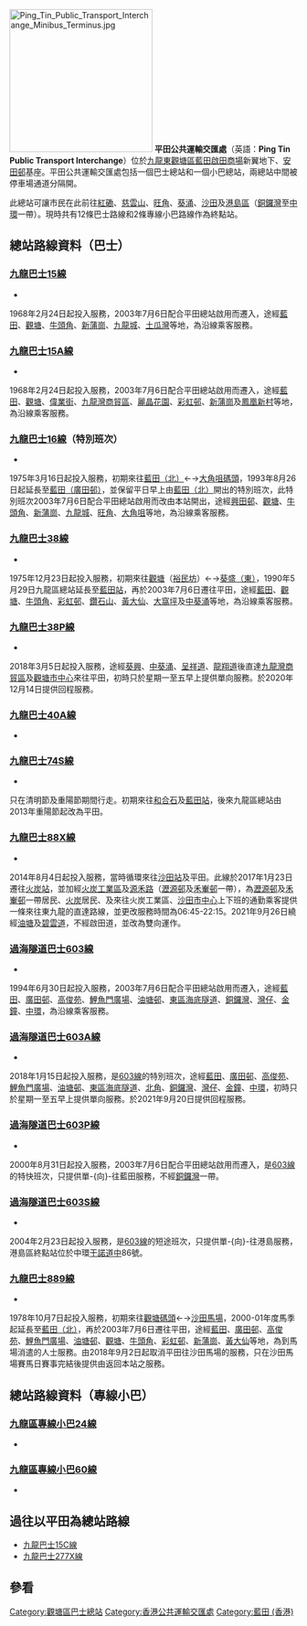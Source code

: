 {{Infobox HK Bus terminus
| image=Ping Tin Public Transport Interchange.JPG
| name=平田公共運輸交匯處 <br /> Ping Tin Public Transport Interchange
| district=[[觀塘區|觀塘區]]
| area=[[藍田_(香港)|藍田]]
| street=[[啟田商場|啟田商場]]、[[安田邨|安田邨]]
| opendate=2003年7月6日
| terminate= [[九巴|九巴]]<br>[[九龍巴士15線|15]]、[[九龍巴士15A線|15A]]、[[九龍巴士16線|16]]（特別班次）、[[九龍巴士38線|38]]、[[九龍巴士38線|38P]]、[[九龍巴士40A線|40A]]、[[九龍巴士74S線|74S]]、[[九龍巴士88X線|88X]]、<br>[[九龍巴士889線|889]]（只供落客，不設去程服務）<br>[[過海隧道巴士|過海隧道巴士]]<br>[[過海隧道巴士603線|603]]、[[過海隧道巴士603A線|603A]]、[[過海隧道巴士603P線|603P]]（只供落客，不設去程服務）、[[過海隧道巴士603S線|603S]]<br/>專線小巴<br/>九龍[[九龍區專線小巴24線|24]]（正常班次）、[[九龍區專線小巴60線|60]]
| via=  
| feeder= 
| nearbystreets=[[安田街|安田街]]
| nearbysights=[[平田邨|平田邨]]、[[啟田邨|啟田邨]]、[[安田邨|安田邨]]等
| alternative=
| notes=
| bgcolor=red
| fontcolor=white
}}
[[File:Ping_Tin_Public_Transport_Interchange_Minibus_Terminus.jpg|250px]]
'''平田公共運輸交匯處'''（英語：'''Ping Tin Public Transport Interchange'''）位於[[九龍東|九龍東]][[觀塘區|觀塘區]][[藍田_(香港)|藍田]][[啟田商場|啟田商場]]新翼地下、[[安田邨|安田邨]]基座。平田公共運輸交匯處包括一個巴士總站和一個小巴總站，兩總站中間被停車場通道分隔開。

此總站可讓市民在此前往[[紅磡|紅磡]]、[[慈雲山|慈雲山]]、[[旺角|旺角]]、[[葵涌|葵涌]]、[[沙田_(香港)|沙田]]及[[港島區|港島區]]（[[銅鑼灣|銅鑼灣]]至[[中環|中環]]一帶）。現時共有12條巴士路線和2條專線小巴路線作為終點站。

==總站路線資料（巴士）==
===[[九龍巴士15線|九龍巴士15線]]===
*{{HK Bus Route KLNT|15|inline}}
1968年2月24日起投入服務，2003年7月6日配合平田總站啟用而遷入，途經[[藍田_(香港)|藍田]]、[[觀塘|觀塘]]、[[牛頭角|牛頭角]]、[[新蒲崗|新蒲崗]]、[[九龍城|九龍城]]、[[土瓜灣|土瓜灣]]等地，為沿線乘客服務。

===[[九龍巴士15A線|九龍巴士15A線]]===
*{{HK Bus Route KLNT|15A|inline}}
1968年2月24日起投入服務，2003年7月6日配合平田總站啟用而遷入，途經[[藍田_(香港)|藍田]]、[[觀塘|觀塘]]、[[偉業街|偉業街]]、[[九龍灣商貿區|九龍灣商貿區]]、[[麗晶花園|麗晶花園]]、[[彩虹邨|彩虹邨]]、[[新蒲崗|新蒲崗]]及[[鳳凰新村|鳳凰新村]]等地，為沿線乘客服務。

===[[九龍巴士16線|九龍巴士16線]]（特別班次）===
*{{HK Bus Route KLNT|16|special}}
1975年3月16日起投入服務，初期來往[[藍田（北）巴士總站|藍田（北）]]←→[[大角咀碼頭|大角咀碼頭]]，1993年8月26日起延長至[[藍田（廣田邨）巴士總站|藍田（廣田邨）]]，並保留平日早上由[[藍田（北）巴士總站|藍田（北）]]開出的特別班次，此特別班次2003年7月6日配合平田總站啟用而改由本站開出，途經[[興田邨|興田邨]]、[[觀塘|觀塘]]、[[牛頭角|牛頭角]]、[[新蒲崗|新蒲崗]]、[[九龍城|九龍城]]、[[旺角|旺角]]、[[大角咀|大角咀]]等地，為沿線乘客服務。

===[[九龍巴士38線|九龍巴士38線]]===
*{{HK Bus Route KLNT|38|inline}}
1975年12月23日起投入服務，初期來往[[觀塘|觀塘]]（[[裕民坊|裕民坊]]）←→[[葵盛（東）巴士總站|葵盛（東）]]，1990年5月29日九龍區總站延長至[[藍田公共運輸交匯處|藍田站]]，再於2003年7月6日遷往平田，途經[[藍田_(香港)|藍田]]、[[觀塘|觀塘]]、[[牛頭角|牛頭角]]、[[彩虹邨|彩虹邨]]、[[鑽石山|鑽石山]]、[[黃大仙_(香港地方)|黃大仙]]、[[大窩坪|大窩坪]]及[[中葵涌|中葵涌]]等地，為沿線乘客服務。

===[[九龍巴士38P線|九龍巴士38P線]]===
*{{HK Bus Route KLNT|38P|inline}}
2018年3月5日起投入服務，途經[[葵興|葵興]]、[[中葵涌|中葵涌]]、[[呈祥道|呈祥道]]、[[龍翔道|龍翔道]]後直達[[九龍灣商貿區|九龍灣商貿區]]及[[觀塘市中心|觀塘市中心]]來往平田，初時只於星期一至五早上提供單向服務。於2020年12月14日提供回程服務。

===[[九龍巴士40A線|九龍巴士40A線]]===
*{{HK Bus Route KLNT|40A|inline}}

===[[九龍巴士74S線|九龍巴士74S線]]===
*{{HK Bus Route KLNT|74S|inline}}
只在清明節及重陽節期間行走。初期來往[[和合石|和合石]]及[[藍田公共運輸交匯處|藍田站]]，後來九龍區總站由2013年重陽節起改為平田。

===[[九龍巴士88X線|九龍巴士88X線]]===
*{{HK Bus Route KLNT|88X|inline}}
2014年8月4日起投入服務，當時循環來往[[沙田站公共運輸交匯處|沙田站]]及平田。此線於2017年1月23日遷往[[火炭站公共運輸交匯處|火炭站]]，並加經[[火炭|火炭工業區]]及[[源禾路|源禾路]]（[[瀝源邨|瀝源邨]]及[[禾輋邨|禾輋邨]]一帶），為[[瀝源邨|瀝源邨]]及[[禾輋邨|禾輋邨]]一帶居民、[[火炭|火炭]]居民、及來往火炭工業區、[[沙田市中心|沙田市中心]]上下班的通勤乘客提供一條來往東九龍的直達路線，並更改服務時間為06:45-22:15。2021年9月26日繞經[[油塘|油塘]]及[[碧雲道|碧雲道]]，不經啟田道，並改為雙向運作。

===[[過海隧道巴士603線|過海隧道巴士603線]]===
*{{HK Bus Route Cross Harbour|603|inline}}
1994年6月30日起投入服務，2003年7月6日配合平田總站啟用而遷入，途經[[藍田_(香港)|藍田]]、[[廣田邨|廣田邨]]、[[高俊苑|高俊苑]]、[[鯉魚門廣場|鯉魚門廣場]]、[[油塘邨|油塘邨]]、[[東區海底隧道|東區海底隧道]]、[[銅鑼灣|銅鑼灣]]、[[灣仔|灣仔]]、[[金鐘|金鐘]]、[[中環|中環]]，為沿線乘客服務。

===[[過海隧道巴士603A線|過海隧道巴士603A線]]===
*{{HK Bus Route Cross Harbour|603A|inline}}
2018年1月15日起投入服務，是[[過海隧道巴士603線|603線]]的特別班次，途經[[藍田_(香港)|藍田]]、[[廣田邨|廣田邨]]、[[高俊苑|高俊苑]]、[[鯉魚門廣場|鯉魚門廣場]]、[[油塘邨|油塘邨]]、[[東區海底隧道|東區海底隧道]]、[[北角|北角]]、[[銅鑼灣|銅鑼灣]]、[[灣仔|灣仔]]、[[金鐘|金鐘]]、[[中環|中環]]，初時只於星期一至五早上提供單向服務。於2021年9月20日提供回程服務。

===[[過海隧道巴士603P線|過海隧道巴士603P線]]===
*{{HK Bus Route Cross Harbour|603P|inline}}
2000年8月31日起投入服務，2003年7月6日配合平田總站啟用而遷入，是[[過海隧道巴士603線|603線]]的特快班次，只提供單-{向}-往藍田服務，不經[[銅鑼灣|銅鑼灣]]一帶。

===[[過海隧道巴士603S線|過海隧道巴士603S線]]===
*{{HK Bus Route Cross Harbour|603S|inline}}
2004年2月23日起投入服務，是[[過海隧道巴士603線|603線]]的短途班次，只提供單-{向}-往港島服務，港島區終點站位於中環[[干諾道中|干諾道中]]86號。

===[[九龍巴士889線|九龍巴士889線]]===
*{{HK Bus Route KLNT|889|inline}}
1978年10月7日起投入服務，初期來往[[觀塘碼頭|觀塘碼頭]]←→[[沙田馬場|沙田馬場]]，2000-01年度馬季起延長至[[藍田（北）巴士總站|藍田（北）]]，再於2003年7月6日遷往平田，途經[[藍田_(香港)|藍田]]、[[廣田邨|廣田邨]]、[[高俊苑|高俊苑]]、[[鯉魚門廣場|鯉魚門廣場]]、[[油塘邨|油塘邨]]、[[觀塘|觀塘]]、[[牛頭角|牛頭角]]、[[彩虹邨|彩虹邨]]、[[新蒲崗|新蒲崗]]、[[黃大仙_(香港地方)|黃大仙]]等地，為到馬場消遣的人士服務。由2018年9月2日起取消平田往沙田馬場的服務，只在沙田馬場賽馬日賽事完結後提供由{{bt|沙田馬場}}返回本站之服務。

==總站路線資料（專線小巴）==
===[[九龍區專線小巴24線|九龍區專線小巴24線]]===
*{{HK MiniBus Route KL Show:24|format=inline}}

===[[九龍區專線小巴60線|九龍區專線小巴60線]]===
*{{HK MiniBus Route KL Show:60|format=inline}}

==過往以平田為總站路線==
*[[九龍巴士15C線|九龍巴士15C線]]
*[[九龍巴士277X線|九龍巴士277X線]]

==參看==
{{香港觀塘區巴士總站列表}}

[[Category:觀塘區巴士總站|Category:觀塘區巴士總站]]
[[Category:香港公共運輸交匯處|Category:香港公共運輸交匯處]]
[[Category:藍田_(香港)|Category:藍田 (香港)]]